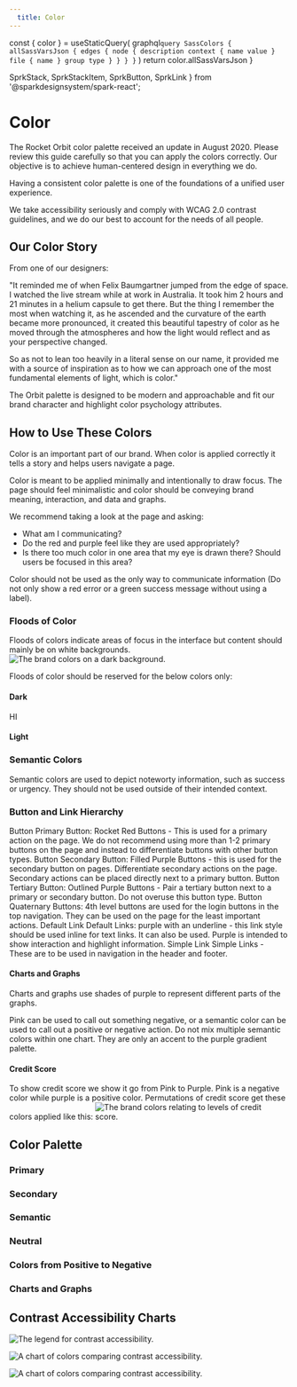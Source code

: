 ```yaml
---
  title: Color
---
```

  const { color } = useStaticQuery(
    graphql`
      query SassColors {
        allSassVarsJson {
          edges {
            node {
              description
              context {
                name
                value
              }
              file {
                name
              }
              group
              type
            }
          }
        }
      }
    `
  )
  return color.allSassVarsJson
}







  SprkStack,
  SprkStackItem,
  SprkButton,
  SprkLink
} from '@sparkdesignsystem/spark-react';


# Color
The Rocket Orbit color palette received an update in August 2020. Please review this guide carefully so that you can apply the colors correctly. Our objective is to achieve human-centered design in everything we do.

Having a consistent color palette is one of the foundations of a unified user experience.

We take accessibility seriously and comply with WCAG 2.0 contrast guidelines, and we do our best to account for the needs of all people.

## Our Color Story
From one of our designers:

"It reminded me of when Felix Baumgartner jumped from the edge of space. I watched the live stream while at work in Australia. It took him 2 hours and 21 minutes in a helium capsule to get there. But the thing I remember the most when watching it, as he ascended and the curvature of the earth became more pronounced, it created this beautiful tapestry of color as he moved through the atmospheres and how the light would reflect and as your perspective changed.

So as not to lean too heavily in a literal sense on our name, it provided me with a source of inspiration as to how we can approach one of the most fundamental elements of light, which is color."

The Orbit palette is designed to be modern and approachable and fit our brand character and highlight color psychology attributes.

## How to Use These Colors
Color is an important part of our brand. When color is applied correctly it tells a story and helps users navigate a page.

 Color is meant to be applied minimally and intentionally to draw focus. The page should feel minimalistic and color should be conveying brand meaning, interaction, and data and graphs.

 We recommend taking a look at the page and asking:

 - What am I communicating?
 - Do the red and purple feel like they are used appropriately?
 - Is there too much color in one area that my eye is drawn there? Should users be focused in this area?

Color should not be used as the only way to communicate information (Do not only show a red error or a green success message without using a label).

### Floods of Color
Floods of colors indicate areas of focus in the interface but content should mainly be on white backgrounds.
<img
  srcset={stepperExampleSet}
  src={stepperExample}
  sizes="(min-width: 1120px) 1120px,
        (min-width: 1680px) 1680px,
        560px"
  class="sprk-u-mbm sprk-u-Measure"
  alt="The brand colors on a dark background."/>

Floods of color should be reserved for the below colors only:

#### Dark
<ColorSwatchGrid hello={useSassColors()}>
  <ColorSwatch
    variableName="sprk-purple"
  />
  <SprkButton>HI</SprkButton>
</ColorSwatchGrid>


#### Light
<ColorSwatchGrid color="flood-light" additionalClasses="sprk-u-mbl"/>

### Semantic Colors
Semantic colors are used to depict noteworty information, such as success or urgency. They should not be used outside of their intended context.
<ColorSwatchGrid color="semantic" additionalClasses="sprk-u-mbl"/>

### Button and Link Hierarchy

<div class="sprk-u-Measure">
  <SprkStack splitAt="tiny" additionalClasses="sprk-u-mbl">
    <SprkStackItem additionalClasses="sprk-o-Stack__item--fourth@xs sprk-o-Stack__item--center-column sprk-u-TextAlign--center">
      <SprkButton>Button</SprkButton>
    </SprkStackItem>
    <SprkStackItem additionalClasses="sprk-o-Stack__item--three-fourths@xs sprk-u-plm">
      Primary Button: Rocket Red Buttons - This is used for a primary action on the page. We do not recommend using more than 1-2 primary buttons on the page and instead to differentiate buttons with other button types.
    </SprkStackItem>
  </SprkStack>

  <SprkStack splitAt="tiny" additionalClasses="sprk-u-mbl">
    <SprkStackItem additionalClasses="sprk-o-Stack__item--fourth@xs sprk-o-Stack__item--center-column sprk-u-TextAlign--center">
      <SprkButton variant="secondary">Button</SprkButton>
    </SprkStackItem>
    <SprkStackItem additionalClasses="sprk-o-Stack__item--three-fourths@xs sprk-u-plm">
      Secondary Button: Filled Purple Buttons - this is used for the secondary button on pages. Differentiate secondary actions on the page. Secondary actions can be placed directly next to a primary button.
    </SprkStackItem>
  </SprkStack>

  <SprkStack splitAt="tiny" additionalClasses="sprk-u-mbl">
    <SprkStackItem additionalClasses="sprk-o-Stack__item--fourth@xs sprk-o-Stack__item--center-column sprk-u-TextAlign--center">
      <SprkButton variant="tertiary">Button</SprkButton>
    </SprkStackItem>
    <SprkStackItem additionalClasses="sprk-o-Stack__item--three-fourths@xs sprk-u-plm">
      Tertiary Button: Outlined Purple Buttons - Pair a tertiary button next to a primary or secondary button. Do not overuse this button type.
    </SprkStackItem>
  </SprkStack>

  <SprkStack splitAt="tiny" additionalClasses="sprk-u-mbl">
    <SprkStackItem additionalClasses="sprk-o-Stack__item--fourth@xs sprk-o-Stack__item--center-column sprk-u-TextAlign--center">
      <SprkButton variant="quaternary">Button</SprkButton>
    </SprkStackItem>
    <SprkStackItem additionalClasses="sprk-o-Stack__item--three-fourths@xs sprk-u-plm">
      Quaternary Buttons: 4th level buttons are used for the login buttons in the top navigation. They can be used on the page for the least important actions.
    </SprkStackItem>
  </SprkStack>

  <SprkStack splitAt="tiny" additionalClasses="sprk-u-mbl">
    <SprkStackItem additionalClasses="sprk-o-Stack__item--fourth@xs sprk-o-Stack__item--center-column sprk-u-TextAlign--center">
      <SprkLink href="#nogo">Default Link</SprkLink>
    </SprkStackItem>
    <SprkStackItem additionalClasses="sprk-o-Stack__item--three-fourths@xs sprk-u-plm">
      Default Links: purple with an underline - this link style should be used inline for text links. It can also be used. Purple is intended to show interaction and highlight information.
    </SprkStackItem>
  </SprkStack>

  <SprkStack splitAt="tiny" additionalClasses="sprk-u-mbl">
    <SprkStackItem additionalClasses="sprk-o-Stack__item--fourth@xs sprk-o-Stack__item--center-column sprk-u-TextAlign--center">
      <SprkLink variant="simple" href="#nogo">Simple Link</SprkLink>
    </SprkStackItem>
    <SprkStackItem additionalClasses="sprk-o-Stack__item--three-fourths@xs sprk-u-plm">
      Simple Links - These are to be used in navigation in the header and footer.
    </SprkStackItem>
  </SprkStack>
</div>

#### Charts and Graphs
Charts and graphs use shades of purple to represent different parts of the graphs.

Pink can be used to call out something negative, or a semantic color can be used to call out a positive or negative action.
Do not mix multiple semantic colors within one chart. They are only an accent to the purple gradient palette.

<ColorSwatchGrid color="charts-graphs" additionalClasses="sprk-u-mbl"/>

#### Credit Score
To show credit score we show it go from Pink to Purple. Pink is a negative color while purple is a positive color. Permutations of credit score get these colors applied like this:
<img
  srcset={creditScoreSet}
  src={creditScore}
  sizes="(min-width: 1120px) 1120px,
        (min-width: 1680px) 1680px,
        560px"
  class="sprk-u-mbl"
  style="max-width:300px"
  alt="The brand colors relating to levels of credit score."/>

<ColorSwatchGrid color="positive-negative" additionalClasses="sprk-u-mbh"/>

## Color Palette
### Primary
<ColorSwatchGrid color="primary" additionalClasses="sprk-u-mbl"/>

### Secondary
<ColorSwatchGrid color="secondary" additionalClasses="sprk-u-mbl"/>

### Semantic
<ColorSwatchGrid color="semantic" additionalClasses="sprk-u-mbl" />

### Neutral
<ColorSwatchGrid color="neutral" additionalClasses="sprk-u-mbl"/>

### Colors from Positive to Negative
<ColorSwatchGrid color="positive-negative" additionalClasses="sprk-u-mbl"/>

### Charts and Graphs
<ColorSwatchGrid color="charts-graphs" additionalClasses="sprk-u-mbh"/>

## Contrast Accessibility Charts
<img
  srcset={accessibilityKeySet}
  src={accessibilityKey}
  sizes="(min-width: 1120px) 1120px,
        (min-width: 1680px) 1680px,
        560px"
  class="sprk-u-mbm sprk-u-Measure"
  alt="The legend for contrast accessibility."/>

<img
  srcset={accessibilityChart1Set}
  src={accessibilityChart1}
  sizes="(min-width: 1120px) 1120px,
        (min-width: 1680px) 1680px,
        560px"
  class="sprk-u-mbm sprk-u-Measure"
  alt="A chart of colors comparing contrast accessibility."/>

<img
  srcset={accessibilityChart2Set}
  src={accessibilityChart2}
  sizes="(min-width: 1120px) 1120px,
        (min-width: 1680px) 1680px,
        560px"
  class="sprk-u-mbm sprk-u-Measure"
  alt="A chart of colors comparing contrast accessibility."/>